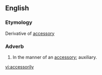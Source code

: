 ==English==

===Etymology===
Derivative of [[accessory]]

===Adverb===
{{infl|en|adverb}}

#In the manner of an [[accessory]]; auxiliary.

[[vi:accessorily]]